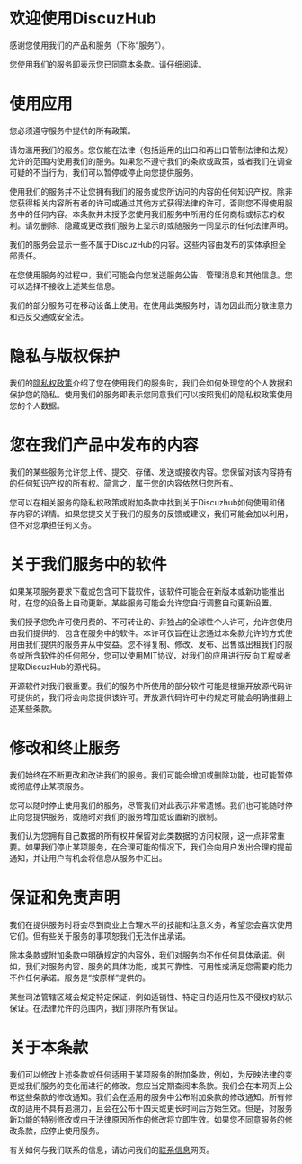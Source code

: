 # 欢迎使用DiscuzHub

感谢您使用我们的产品和服务（下称“服务”）。

您使用我们的服务即表示您已同意本条款。请仔细阅读。

# 使用应用

您必须遵守服务中提供的所有政策。

请勿滥用我们的服务。您仅能在法律（包括适用的出口和再出口管制法律和法规）允许的范围内使用我们的服务。如果您不遵守我们的条款或政策，或者我们在调查可疑的不当行为，我们可以暂停或停止向您提供服务。

使用我们的服务并不让您拥有我们的服务或您所访问的内容的任何知识产权。除非您获得相关内容所有者的许可或通过其他方式获得法律的许可，否则您不得使用服务中的任何内容。本条款并未授予您使用我们服务中所用的任何商标或标志的权利。请勿删除、隐藏或更改我们服务上显示的或随服务一同显示的任何法律声明。

我们的服务会显示一些不属于DiscuzHub的内容。这些内容由发布的实体承担全部责任。

在您使用服务的过程中，我们可能会向您发送服务公告、管理消息和其他信息。您可以选择不接收上述某些信息。

我们的部分服务可在移动设备上使用。在使用此类服务时，请勿因此而分散注意力和违反交通或安全法。

# 隐私与版权保护

我们的[隐私权政策](/privacy_policy/)介绍了您在使用我们的服务时，我们会如何处理您的个人数据和保护您的隐私。使用我们的服务即表示您同意我们可以按照我们的隐私权政策使用您的个人数据。

# 您在我们产品中发布的内容

我们的某些服务允许您上传、提交、存储、发送或接收内容。您保留对该内容持有的任何知识产权的所有权。简言之，属于您的内容依然归您所有。

您可以在相关服务的隐私权政策或附加条款中找到关于Discuzhub如何使用和储存内容的详情。如果您提交关于我们的服务的反馈或建议，我们可能会加以利用，但不对您承担任何义务。

# 关于我们服务中的软件

如果某项服务要求下载或包含可下载软件，该软件可能会在新版本或新功能推出时，在您的设备上自动更新。某些服务可能会允许您自行调整自动更新设置。

我们授予您免许可使用费的、不可转让的、非独占的全球性个人许可，允许您使用由我们提供的、包含在服务中的软件。本许可仅旨在让您通过本条款允许的方式使用由我们提供的服务并从中受益。您不得复制、修改、发布、出售或出租我们的服务或所含软件的任何部分，您可以使用MIT协议，对我们的应用进行反向工程或者提取DiscuzHub的源代码。

开源软件对我们很重要。我们的服务中所使用的部分软件可能是根据开放源代码许可提供的，我们将会向您提供该许可。开放源代码许可中的规定可能会明确推翻上述某些条款。

# 修改和终止服务

我们始终在不断更改和改进我们的服务。我们可能会增加或删除功能，也可能暂停或彻底停止某项服务。

您可以随时停止使用我们的服务，尽管我们对此表示非常遗憾。我们也可能随时停止向您提供服务，或随时对我们的服务增加或设置新的限制。

我们认为您拥有自己数据的所有权并保留对此类数据的访问权限，这一点非常重要。如果我们停止某项服务，在合理可能的情况下，我们会向用户发出合理的提前通知，并让用户有机会将信息从服务中汇出。

# 保证和免责声明

我们在提供服务时将会尽到商业上合理水平的技能和注意义务，希望您会喜欢使用它们。但有些关于服务的事项恕我们无法作出承诺。

除本条款或附加条款中明确规定的内容外，我们对服务均不作任何具体承诺。例如，我们对服务内容、服务的具体功能，或其可靠性、可用性或满足您需要的能力不作任何承诺。服务是“按原样”提供的。

某些司法管辖区域会规定特定保证，例如适销性、特定目的适用性及不侵权的默示保证。在法律允许的范围内，我们排除所有保证。

# 关于本条款

我们可以修改上述条款或任何适用于某项服务的附加条款，例如，为反映法律的变更或我们服务的变化而进行的修改。您应当定期查阅本条款。我们会在本网页上公布这些条款的修改通知。我们会在适用的服务中公布附加条款的修改通知。所有修改的适用不具有追溯力，且会在公布十四天或更长时间后方始生效。但是，对服务新功能的特别修改或由于法律原因所作的修改将立即生效。如果您不同意服务的修改条款，应停止使用服务。

有关如何与我们联系的信息，请访问我们的[联系信息](/contact/)网页。